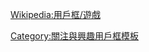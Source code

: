 {{Userbox
  |border-c = #800000
  |border-s = 1
  |id-c     = #FFFFFF
  |id-s     = 18
  |id-fc    = #c0c0c0
  |info-c   = #ffffff
  |info-s   = 10
  |info-fc  = #0066FF
  |id       = 
  |info     = 該用户是一個小'''摩爾'''。
}}<includeonly>[[Category:喜欢玩摩爾莊園的维基人|{{PAGENAME}}]]</includeonly><noinclude>{{Clear}}[[Wikipedia:用戶框/遊戲]][[Category:關注與興趣用戶框模板]]</noinclude>